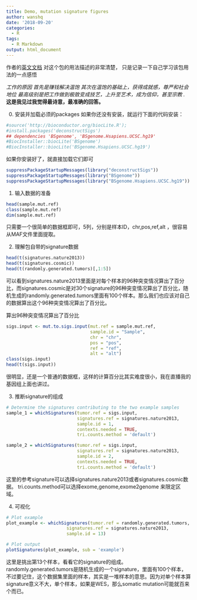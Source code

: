 ```yaml
---
title: Demo, mutation signature figures
author: wanshq
date: '2018-09-20'
categories:
  - R
tags:
  - R Markdown
output: html_document
---
```

作者的[英文文档](https://github.com/raerose01/deconstructSigs) 对这个包的用法描述的非常清楚， 只是记录一下自己学习该包用法的一点感悟

*工作的原因
首先是赚钱解决温饱
其次在温饱的基础上，获得成就感，尊严和社会地位
最高级别是把工作做到极致变成技艺，上升至艺术，成为信仰，甚至宗教
.*
**这是我见过我觉得最诗意，最准确的回答。**

0. 安装并加载必须的packages
如果你还没有安装，就运行下面的代码安装：

```r
#source('http://bioconductor.org/biocLite.R');
#install.packages('deconstructSigs')
## dependencies 'BSgenome', 'BSgenome.Hsapiens.UCSC.hg19' 
#BiocInstaller::biocLite('BSgenome')
#BiocInstaller::biocLite('BSgenome.Hsapiens.UCSC.hg19')
```
如果你安装好了，就直接加载它们即可
```r
suppressPackageStartupMessages(library("deconstructSigs")) 
suppressPackageStartupMessages(library("BSgenome"))
suppressPackageStartupMessages(library("BSgenome.Hsapiens.UCSC.hg19"))
```

1. 输入数据的准备
```r
head(sample.mut.ref)
class(sample.mut.ref)
dim(sample.mut.ref)
```
只需要一个很简单的数据框即可，5列，分别是样本ID，chr,pos,ref,alt ，很容易从MAF文件里面提取。

2. 理解包自带的signature数据
```r
head(t(signatures.nature2013))
head(t(signatures.cosmic))
head(t(randomly.generated.tumors)[,1:5])
```

可以看到signatures.nature2013里面是对每个样本的96种突变情况算出了百分比，而signatures.cosmic是对30个signature的96种突变情况算出了百分比，随机生成的randomly.generated.tumors里面有100个样本。那么我们也应该对自己的数据算出这个96种突变情况算出了百分比。

算出96种突变情况算出了百分比
```r
sigs.input <- mut.to.sigs.input(mut.ref = sample.mut.ref, 
                                sample.id = "Sample", 
                                chr = "chr", 
                                pos = "pos", 
                                ref = "ref", 
                                alt = "alt")
class(sigs.input)
head(t(sigs.input))
```

很明显，还是一个普通的数据框，这样的计算百分比其实难度很小，我在直播我的基因组上面也讲过。

3. 推断signature的组成
```r
# Determine the signatures contributing to the two example samples
sample_1 = whichSignatures(tumor.ref = sigs.input, 
                           signatures.ref = signatures.nature2013, 
                           sample.id = 1, 
                           contexts.needed = TRUE,
                           tri.counts.method = 'default')

sample_2 = whichSignatures(tumor.ref = sigs.input, 
                           signatures.ref = signatures.nature2013, 
                           sample.id = 2, 
                           contexts.needed = TRUE,
                           tri.counts.method = 'default')
```

这里的参考signature可以选择signatures.nature2013或者signatures.cosmic数据。
tri.counts.method可以选择exome,genome,exome2genome 来限定区域。

4. 可视化
```r
# Plot example
plot_example <- whichSignatures(tumor.ref = randomly.generated.tumors, 
                       signatures.ref = signatures.nature2013, 
                       sample.id = 13)

# Plot output
plotSignatures(plot_example, sub = 'example')
```

这里是挑出第13个样本，看看它的signature的组成。randomly.generated.tumors是随机生成的一个signature，里面有100个样本，不过要记住，这个数据集里面的样本，其实是一堆样本的意思。因为对单个样本算signature意义不大，单个样本，如果是WES，那么somatic mutation可能就百来个而已。